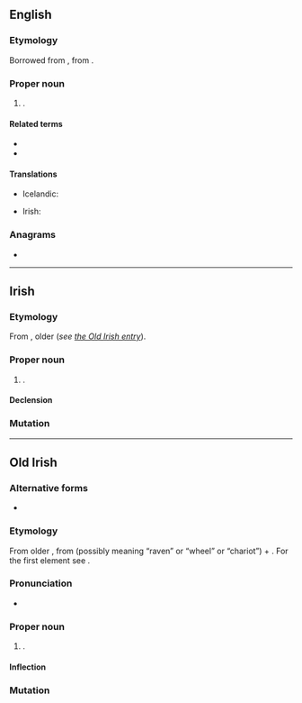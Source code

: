 ==English==
{{wikipedia}}

===Etymology===
Borrowed from {{bor|en|ga|-}}, from {{der|en|sga|Cormac}}.

===Proper noun===
{{en-proper noun}}

# {{given name|en|male|from=Irish}}.

====Related terms====
* {{l|en|Cormack}}
* {{l|en|Cormick}}

====Translations====
{{trans-top|male given name}}
* Icelandic: {{t+|is|Kormákur}}
{{trans-mid}}
* Irish: {{t|ga|Cormac}}
{{trans-bottom}}

===Anagrams===
* {{anagrams|en|a=accmor|comcar}}

----

==Irish==

===Etymology===
From {{inh|ga|sga|Cormac}}, older {{m|sga|Corbmac}} (''see [[#Old Irish|the Old Irish entry]]'').

===Proper noun===
{{ga-proper noun|m|Chormaic}}

# {{given name|ga|male|from=Old Irish}}.

====Declension====
{{ga-decl-m1-nopl|C|ormac|ormaic}}

===Mutation===
{{ga-mut-cons|C|ormac}}

----

==Old Irish==

===Alternative forms===
* {{l|sga|Corbmac}}

===Etymology===
From older {{m|sga|Corbmac}}, from {{m|sga|corb}} (possibly meaning “raven” or “wheel” or “chariot”) + {{m|sga|macc||son}}.  For the first element see {{m|ga|carbad}}.

===Pronunciation===
* {{IPA|sga|/ˈkormak/}}

===Proper noun===
{{head|sga|proper noun|g=m}}

# {{given name|sga|male}}.

====Inflection====
{{sga-decl-o-masc|n=s|Cormaic}}

===Mutation===
{{sga-mutation|C|ormac}}